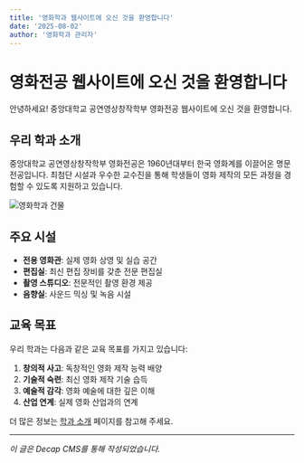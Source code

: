 ```yaml
---
title: '영화학과 웹사이트에 오신 것을 환영합니다'
date: '2025-08-02'
author: '영화학과 관리자'
---
```


# 영화전공 웹사이트에 오신 것을 환영합니다

안녕하세요! 중앙대학교 공연영상창작학부 영화전공 웹사이트에 오신 것을 환영합니다.

## 우리 학과 소개

중앙대학교 공연영상창작학부 영화전공은 1960년대부터 한국 영화계를 이끌어온 명문 전공입니다. 최첨단 시설과 우수한 교수진을 통해 학생들이 영화 제작의 모든 과정을 경험할 수 있도록 지원하고 있습니다.

![영화학과 건물](/images/uploads/cau-film-building.jpg)

## 주요 시설

- **전용 영화관**: 실제 영화 상영 및 실습 공간
- **편집실**: 최신 편집 장비를 갖춘 전문 편집실
- **촬영 스튜디오**: 전문적인 촬영 환경 제공
- **음향실**: 사운드 믹싱 및 녹음 시설

## 교육 목표

우리 학과는 다음과 같은 교육 목표를 가지고 있습니다:

1. **창의적 사고**: 독창적인 영화 제작 능력 배양
2. **기술적 숙련**: 최신 영화 제작 기술 습득
3. **예술적 감각**: 영화 예술에 대한 깊은 이해
4. **산업 연계**: 실제 영화 산업과의 연계

더 많은 정보는 [학과 소개](/about/major) 페이지를 참고해 주세요.

---

_이 글은 Decap CMS를 통해 작성되었습니다._

